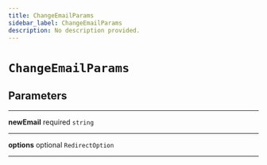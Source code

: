 ```yaml
---
title: ChangeEmailParams
sidebar_label: ChangeEmailParams
description: No description provided.
---
```


# `ChangeEmailParams`

## Parameters

---

**newEmail** <span className="optional-status">required</span> `string`

---

**options** <span className="optional-status">optional</span> `RedirectOption`

---
